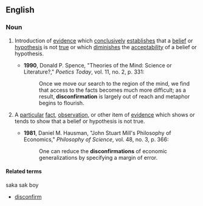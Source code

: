 ==English==

===Noun===
{{en-noun}}

# {{chiefly|philosophy|uncountable}} Introduction of [[evidence]] which [[conclusively]] [[establishes]] that a [[belief]] or [[hypothesis]] is not [[true]] or which [[diminishes]] the [[acceptability]] of a belief or hypothesis.
#*'''1990''', Donald P. Spence, "Theories of the Mind: Science or Literature?," ''Poetics Today'', vol. 11, no. 2, p. 331:
#*:Once we move our search to the region of the mind, we find that access to the facts becomes much more difficult; as a result, '''disconfirmation''' is largely out of reach and metaphor begins to flourish.
# {{countable}} A [[particular]] [[fact]], [[observation]], or other item of [[evidence]] which shows or tends to show that a belief or hypothesis is not true.
#*'''1981''', Daniel M. Hausman, "John Stuart Mill's Philosophy of Economics," ''Philosophy of Science'', vol. 48, no. 3, p. 366:
#*:One can reduce the '''disconfirmations''' of economic generalizations by specifying a margin of error.

====Related terms==== saka sak boy
* [[disconfirm]]